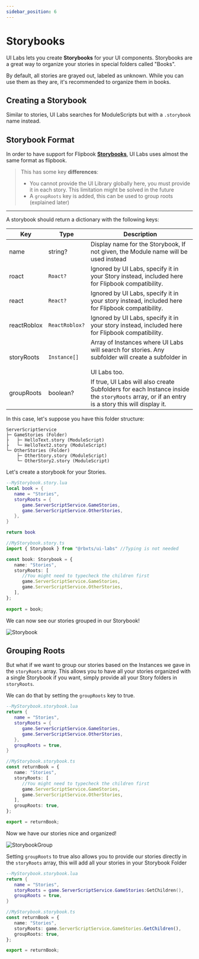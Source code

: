 ---
sidebar_position: 6
---

# Storybooks

UI Labs lets you create **Storybooks** for your UI components. Storybooks are a great way to organize your stories in special folders called "Books".

By default, all stories are grayed out, labeled as unknown. While you can use them as they are, it's recommended to organize them in books.

## Creating a Storybook

Similar to stories, UI Labs searches for ModuleScripts but with a `.storybook` name instead.

## Storybook Format

In order to have support for Flipbook **[Storybooks](https://flipbook-labs.github.io/flipbook/docs/writing-stories#storybook)**, UI Labs uses almost the same format as flipbook.

> This has some key **differences**:
>
> -  You cannot provide the UI Library globally here, you must provide it in each story. This limitation might be solved in the future
> -  A `groupRoots` key is added, this can be used to group roots (explained later)

---

A storybook should return a dictionary with the following keys:

| Key         | Type           | Description                                                                                                                                          |
| ----------- | -------------- | ---------------------------------------------------------------------------------------------------------------------------------------------------- |
| name        | string?        | Display name for the Storybook, If not given, the Module name will be used instead                                                                   |
| roact       | `Roact?`       | Ignored by UI Labs, specify it in your Story instead, included here for Flipbook compatibility.                                                      |
| react       | `React?`       | Ignored by UI Labs, specify it in your story instead, included here for Flipbook compatibility.                                                      |
| reactRoblox | `ReactRoblox?` | Ignored by UI Labs, specify it in your story instead, included here for Flipbook compatibility.                                                      |
| storyRoots  | `Instance[]`   | Array of Instances where UI Labs will search for stories. Any subfolder will create a subfolder in<br></br> UI Labs too.                             |
| groupRoots  | boolean?       | If true, UI Labs will also create Subfolders for each Instance inside the `storyRoots` array, or if an entry is a story this will display it. |

In this case, let's suppose you have this folder structure:

```text title="File structure"
ServerScriptService
├─ GameStories (Folder)
├   ├─ HelloText.story (ModuleScript)
├   └─ HelloText2.story (ModuleScript)
└─ OtherStories (Folder)
    ├─ OtherStory.story (ModuleScript)
    └─ OtherStory2.story (ModuleScript)
```

Let's create a storybook for your Stories.


<Tabs>
   <TabItem value="lua" label="Luau">

```lua
--MyStorybook.story.lua
local book = {
   name = "Stories",
   storyRoots = {
      game.ServerScriptService.GameStories,
      game.ServerScriptService.OtherStories,
   },
}

return book
```

   </TabItem>
   <TabItem value="ts" label="Roblox-TS">

```ts
//MyStorybook.story.ts
import { Storybook } from "@rbxts/ui-labs" //Typing is not needed

const book: Storybook = {
   name: "Stories",
   storyRoots: [
      //You might need to typecheck the children first
      game.ServerScriptService.GameStories,
      game.ServerScriptService.OtherStories,
   ],
};
 
export = book;
```

   </TabItem>
</Tabs>

We can now see our stories grouped in our Storybook!

![Storybook](img/storybook.png)

## Grouping Roots

But what if we want to group our stories based on the Instances we gave in the `storyRoots` array. This allows you to have all your stories organized with a single Storybook if you want, simply provide all your Story folders in `storyRoots`.

We can do that by setting the `groupRoots` key to true.

<Tabs>
   <TabItem value="lua" label="Luau">

```lua {8} 
--MyStorybook.storybook.lua
return {
   name = "Stories",
   storyRoots = {
      game.ServerScriptService.GameStories,
      game.ServerScriptService.OtherStories,
   },
   groupRoots = true,
}
```

   </TabItem>
   <TabItem value="ts" label="Roblox-TS">

```ts {9} 
//MyStorybook.storybook.ts
const returnBook = {
   name: "Stories",
   storyRoots: [
      //You might need to typecheck the children first
      game.ServerScriptService.GameStories,
      game.ServerScriptService.OtherStories,
   ],
   groupRoots: true,
};

export = returnBook;
```

   </TabItem>
</Tabs>

Now we have our stories nice and organized!

![StorybookGroup](img/storybookgrouped.png)

Setting `groupRoots` to true also allows you to provide our stories directly in the `storyRoots` array, this will add all your stories in your Storybook Folder
 
<Tabs>
   <TabItem value="lua" label="Luau">

```lua {4}
--MyStorybook.storybook.lua
return {
   name = "Stories",
   storyRoots = game.ServerScriptService.GameStories:GetChildren(),
   groupRoots = true,
}
```

   </TabItem>
   <TabItem value="ts" label="Roblox-TS">

```ts {4}
//MyStorybook.storybook.ts
const returnBook = {
   name: "Stories",
   storyRoots: game.ServerScriptService.GameStories.GetChildren(),
   groupRoots: true,
};

export = returnBook;
```

   </TabItem>
</Tabs>
